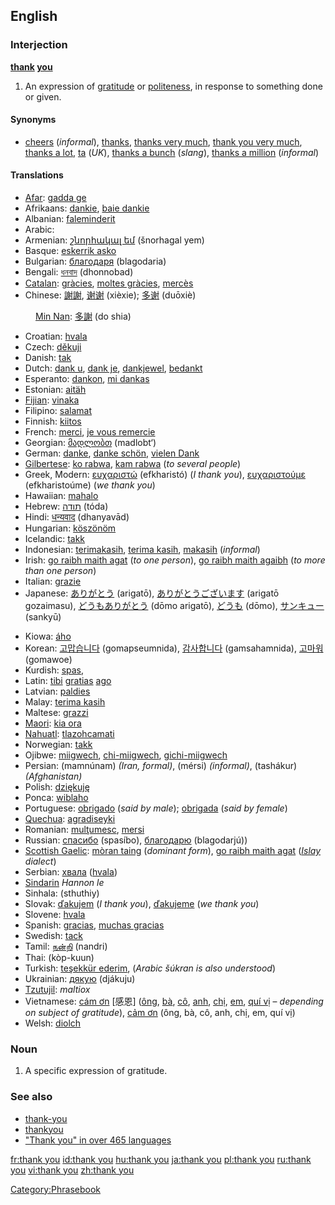 ==English==

===Interjection===
'''[[thank]] [[you]]'''

# An expression of [[gratitude]] or [[politeness]], in response to something done or given.

====Synonyms====
*[[cheers]] (''informal''), [[thanks]], [[thanks very much]], [[thank you very much]], [[thanks a lot]], [[ta]] (''UK''), [[thanks a bunch]] (''slang''), [[thanks a million]] (''informal'')

====Translations====
{{top}}
*[[Afar]]: [[gadda ge]]
*Afrikaans: [[dankie]],  [[baie dankie]]
*Albanian: [[faleminderit]]
*Arabic: {{ARchar|[[شكرا|شكرًا]]}} {{Unicode|(šúkran)}}
*Armenian: [[շնորհակալ եմ]] (šnorhagal yem)
*Basque: [[eskerrik asko]]
*Bulgarian: [[благодаря]] (blagodaria)
*Bengali: [[ধনবাদ]] (dhonnobad)
*[[Catalan]]: [[gràcies]], [[moltes gràcies]], [[mercès]]
*Chinese: [[謝謝]], [[谢谢]] (xièxie); [[多谢]] (duōxiè)
:[[Min Nan]]: [[多謝]] (do shia)
*Croatian: [[hvala]]
*Czech: [[děkuji]]
*Danish: [[tak]]
*Dutch: [[dank u]], [[dank je]], [[dankjewel]], [[bedankt]]
*Esperanto: [[dankon]], [[mi dankas]]
*Estonian: [[aitäh]]
*[[Fijian]]: [[vinaka]]
*Filipino: [[salamat]]
*Finnish: [[kiitos]]
*French: [[merci]], [[je vous remercie]]
*Georgian: [[მადლობთ]] (madlobt‘)
*German: [[danke]], [[danke schön]], [[vielen Dank]]
*[[Gilbertese]]: [[ko rabwa]], [[kam rabwa]] (''to several people'')
*Greek, Modern: [[ευχαριστώ]] (efkharistó) (''I thank you''), [[ευχαριστούμε]] (efkharistoúme) (''we thank you'')
*Hawaiian: [[mahalo]]
*Hebrew: [[תודה]] (tóda)
*Hindi: [[धन्यवाद]] (dhanyavād)
*Hungarian: [[köszönöm]]
*Icelandic: [[takk]]
*Indonesian: [[terimakasih]], [[terima kasih]], [[terima kasih|makasih]] (''informal'')
*Irish: [[go raibh maith agat]] (''to one person''), [[go raibh maith agaibh]] (''to more than one person'')
*Italian: [[grazie]]
*Japanese: [[ありがとう]] (arigatō), [[ありがとうございます]] (arigatō gozaimasu), [[どうもありがとう]] (dōmo arigatō), [[どうも]] (dōmo), [[サンキュー]] (sankyū)
{{mid}}
*Kiowa: [[áho]]
*Korean: [[고맙습니다]] (gomapseumnida), [[감사합니다]] (gamsahamnida), [[고마워]] (gomawoe)
*Kurdish: [[spas]], {{KUchar|[[سوپاس]]}}
*Latin: [[tibi]] [[gratia]]s [[ago]]
*Latvian: [[paldies]]
*Malay: [[terima kasih]]
*Maltese: [[grazzi]]
*[[Maori]]: [[kia ora]]
*[[Nahuatl]]: [[tlazohcamati]]
*Norwegian: [[takk]]
*Ojibwe: [[miigwech]], [[chi-miigwech]], [[gichi-miigwech]]
*Persian: {{FAchar|[[ممنونم]]}} (mamnúnam) ''(Iran, formal)'', {{FAchar|[[مرسی]]}} (mérsi) ''(informal)'', {{FAchar|[[تشکر]]}} (tashákur) ''(Afghanistan)''
*Polish: [[dziękuję]]
*Ponca: [[wiblaho]]
*Portuguese: [[obrigado]] (''said by male''); [[obrigada]] (''said by female'')
*[[Quechua]]: [[agradiseyki]]
*Romanian: [[mulţumesc]], [[mersi]]
*Russian: [[спасибо]] (spasíbo), [[благодарю]] (blagodarjú))
*[[Scottish Gaelic]]: [[mòran taing]] (''dominant form''), [[go raibh maith agat]] (''[[w:Islay|Islay]] dialect'')
*Serbian: [[хвала]] ([[hvala]])
*[[Sindarin]] ''Hannon le''
*Sinhala: (sthuthiy)
*Slovak: [[ďakujem]] (''I thank you''), [[ďakujeme]] (''we thank you'')
*Slovene: [[hvala]]
*Spanish: [[gracias]], [[muchas gracias]]
*Swedish: [[tack]]
*Tamil: [[நன்றி]] (nandri)
*Thai: {{THchar|[[ขอบคุณ]]}} (kòp-kuun)
*Turkish: [[teşekkür ederim]], (''Arabic šúkran is also understood'')
*Ukrainian: [[дякую]] (djákuju)
*[[Tzutujil]]: ''maltiox''
*Vietnamese: [[cám ơn]] [感恩] ([[ông]], [[bà#Vietnamese|bà]], [[cô#Vietnamese|cô]], [[anh#Vietnamese|anh]], [[chị]], [[em#Vietnamese|em]], [[quí vị]] &ndash; ''depending on subject of gratitude''), [[cảm ơn]] (ông, bà, cô, anh, chị, em, quí vị)
*Welsh: [[diolch]]
{{bottom}}

===Noun===
{{en-noun|sg=[[thank]] [[you]]}}

# A specific expression of gratitude.

===See also===
*[[thank-you]]<!-- when used asa descriptive adjective, as in ''a thank-you note''-->
*[[thankyou]]<!--(''nonstandard'')-->
*[http://www.elite.net/~runner/jennifers/thankyou.htm "Thank you" in over 465 languages]

[[Category:Phrasebook]]

[[fr:thank you]]
[[id:thank you]]
[[hu:thank you]]
[[ja:thank you]]
[[pl:thank you]]
[[ru:thank you]]
[[vi:thank you]]
[[zh:thank you]]